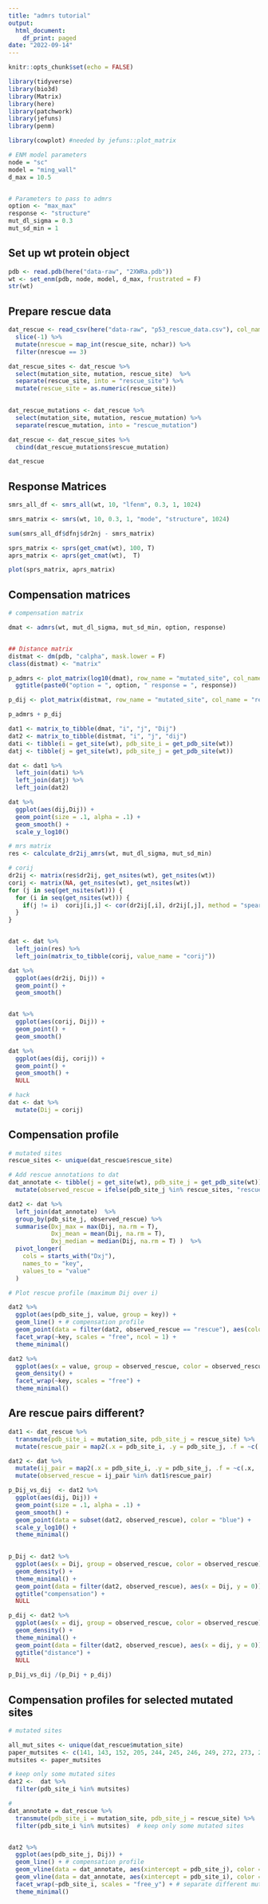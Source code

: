 ```yaml
---
title: "admrs tutorial"
output:
  html_document:
    df_print: paged
date: "2022-09-14"
---
```


```r
knitr::opts_chunk$set(echo = FALSE)
```

```r
library(tidyverse)
library(bio3d)
library(Matrix)
library(here)
library(patchwork)
library(jefuns)
library(penm)

library(cowplot) #needed by jefuns::plot_matrix
```

```r
# ENM model parameters
node = "sc"
model = "ming_wall"
d_max = 10.5


# Parameters to pass to admrs
option <- "max_max"
response <- "structure"
mut_dl_sigma = 0.3
mut_sd_min = 1
```


## Set up wt protein object

```r
pdb <- read.pdb(here("data-raw", "2XWRa.pdb"))
wt <- set_enm(pdb, node, model, d_max, frustrated = F)
str(wt)
```

## Prepare rescue data

```r
dat_rescue <- read_csv(here("data-raw", "p53_rescue_data.csv"), col_names = T)  %>% 
  slice(-1) %>% 
  mutate(nrescue = map_int(rescue_site, nchar)) %>% 
  filter(nrescue == 3)

dat_rescue_sites <- dat_rescue %>% 
  select(mutation_site, mutation, rescue_site)  %>% 
  separate(rescue_site, into = "rescue_site") %>% 
  mutate(rescue_site = as.numeric(rescue_site)) 
  

dat_rescue_mutations <- dat_rescue %>% 
  select(mutation_site, mutation, rescue_mutation) %>% 
  separate(rescue_mutation, into = "rescue_mutation")

dat_rescue <- dat_rescue_sites %>% 
  cbind(dat_rescue_mutations$rescue_mutation) 

dat_rescue

```

## Response Matrices

```r

smrs_all_df <- smrs_all(wt, 10, "lfenm", 0.3, 1, 1024)

smrs_matrix <- smrs(wt, 10, 0.3, 1, "mode", "structure", 1024)

sum(smrs_all_df$dfnj$dr2nj - smrs_matrix)

sprs_matrix <- sprs(get_cmat(wt), 100, T)
aprs_matrix <- aprs(get_cmat(wt),  T)

plot(sprs_matrix, aprs_matrix)

```


## Compensation matrices

```r
# compensation matrix

dmat <- admrs(wt, mut_dl_sigma, mut_sd_min, option, response)


## Distance matrix
distmat <- dm(pdb, "calpha", mask.lower = F)
class(distmat) <- "matrix"

p_admrs <- plot_matrix(log10(dmat), row_name = "mutated_site", col_name = "rescue_site", value_name = "log10(Dij)") +
  ggtitle(paste0("option = ", option, " response = ", response))

p_dij <- plot_matrix(distmat, row_name = "mutated_site", col_name = "rescue_site", value_name = "distance")

p_admrs + p_dij

```

```r
dat1 <- matrix_to_tibble(dmat, "i", "j", "Dij") 
dat2 <- matrix_to_tibble(distmat, "i", "j", "dij")
dati <- tibble(i = get_site(wt), pdb_site_i = get_pdb_site(wt))
datj <- tibble(j = get_site(wt), pdb_site_j = get_pdb_site(wt))

dat <- dat1 %>% 
  left_join(dati) %>% 
  left_join(datj) %>% 
  left_join(dat2) 

dat %>% 
  ggplot(aes(dij,Dij)) +
  geom_point(size = .1, alpha = .1) +
  geom_smooth() +
  scale_y_log10() 
```
```r
# mrs matrix
res <- calculate_dr2ij_amrs(wt, mut_dl_sigma, mut_sd_min)

# corij
dr2ij <- matrix(res$dr2ij, get_nsites(wt), get_nsites(wt))
corij <- matrix(NA, get_nsites(wt), get_nsites(wt))
for (j in seq(get_nsites(wt))) {
  for (i in seq(get_nsites(wt))) {
    if(j != i)  corij[i,j] <- cor(dr2ij[,i], dr2ij[,j], method = "spearman")
  }
}


dat <- dat %>% 
  left_join(res) %>% 
  left_join(matrix_to_tibble(corij, value_name = "corij"))

dat %>% 
  ggplot(aes(dr2ij, Dij)) +
  geom_point() +
  geom_smooth()


dat %>% 
  ggplot(aes(corij, Dij)) +
  geom_point() +
  geom_smooth()

dat %>% 
  ggplot(aes(dij, corij)) +
  geom_point() +
  geom_smooth() +
  NULL

```


```r
# hack 
dat <- dat %>% 
  mutate(Dij = corij) 

```


## Compensation profile

```r
# mutated sites 
rescue_sites <- unique(dat_rescue$rescue_site)

# Add rescue annotations to dat
dat_annotate <- tibble(j = get_site(wt), pdb_site_j = get_pdb_site(wt)) %>% 
  mutate(observed_rescue = ifelse(pdb_site_j %in% rescue_sites, "rescue", NA_character_))

dat2 <- dat %>% 
  left_join(dat_annotate)  %>% 
  group_by(pdb_site_j, observed_rescue) %>% 
  summarise(Dxj_max = max(Dij, na.rm = T), 
            Dxj_mean = mean(Dij, na.rm = T), 
            Dxj_median = median(Dij, na.rm = T) )  %>% 
  pivot_longer(
    cols = starts_with("Dxj"),
    names_to = "key",
    values_to = "value"
  ) 

# Plot rescue profile (maximum Dij over i)

dat2 %>% 
  ggplot(aes(pdb_site_j, value, group = key)) +
  geom_line() + # compensation profile
  geom_point(data = filter(dat2, observed_rescue == "rescue"), aes(color = observed_rescue)) +
  facet_wrap(~key, scales = "free", ncol = 1) +
  theme_minimal()

dat2 %>% 
  ggplot(aes(x = value, group = observed_rescue, color = observed_rescue)) +
  geom_density() +
  facet_wrap(~key, scales = "free") +
  theme_minimal()
```

## Are rescue pairs different?

```r
dat1 <- dat_rescue %>% 
  transmute(pdb_site_i = mutation_site, pdb_site_j = rescue_site) %>% 
  mutate(rescue_pair = map2(.x = pdb_site_i, .y = pdb_site_j, .f = ~c(.x, .y)))

dat2 <- dat %>% 
  mutate(ij_pair = map2(.x = pdb_site_i, .y = pdb_site_j, .f = ~c(.x, .y))) %>% 
  mutate(observed_rescue = ij_pair %in% dat1$rescue_pair) 

p_Dij_vs_dij  <- dat2 %>% 
  ggplot(aes(dij, Dij)) +
  geom_point(size = .1, alpha = .1) +
  geom_smooth() +
  geom_point(data = subset(dat2, observed_rescue), color = "blue") +
  scale_y_log10() +
  theme_minimal()
  

p_Dij <- dat2 %>% 
  ggplot(aes(x = Dij, group = observed_rescue, color = observed_rescue)) +
  geom_density() +
  theme_minimal() +
  geom_point(data = filter(dat2, observed_rescue), aes(x = Dij, y = 0)) +
  ggtitle("compensation") +
  NULL

p_dij <- dat2 %>% 
  ggplot(aes(x = dij, group = observed_rescue, color = observed_rescue)) +
  geom_density() +
  theme_minimal() +
  geom_point(data = filter(dat2, observed_rescue), aes(x = dij, y = 0)) +
  ggtitle("distance") +
  NULL
  
p_Dij_vs_dij /(p_Dij + p_dij)

```



## Compensation profiles for selected mutated sites

```r
# mutated sites 

all_mut_sites <- unique(dat_rescue$mutation_site)
paper_mutsites <- c(141, 143, 152, 205, 244, 245, 246, 249, 272, 273, 282, 286)
mutsites <- paper_mutsites

# keep only some mutated sites
dat2 <-  dat %>% 
  filter(pdb_site_i %in% mutsites) 

# 
dat_annotate = dat_rescue %>% 
  transmute(pdb_site_i = mutation_site, pdb_site_j = rescue_site) %>%  #keep only mutated site and rescue site, and rename them
  filter(pdb_site_i %in% mutsites)  # keep only some mutated sites


dat2 %>% 
  ggplot(aes(pdb_site_j, Dij)) +
  geom_line() + # compensation profile
  geom_vline(data = dat_annotate, aes(xintercept = pdb_site_j), color = "blue", alpha = .5) + # observed rescue site is vertical blue line
  geom_vline(data = dat_annotate, aes(xintercept = pdb_site_i), color = "red", alpha = .5) + # mutated site is vertical red line
  facet_wrap(~pdb_site_i, scales = "free_y") + # separate different mutated sites into panels
  theme_minimal()
```



